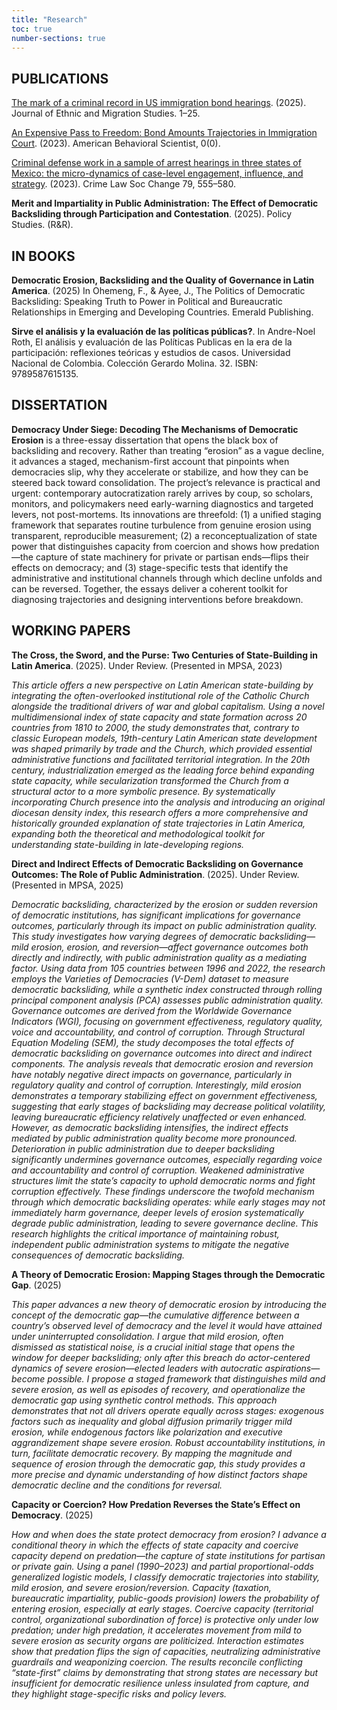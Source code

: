 ```yaml
---
title: "Research"
toc: true
number-sections: true
---
```


## PUBLICATIONS

[The mark of a criminal record in US immigration bond hearings](https://www.tandfonline.com/doi/full/10.1080/1369183X.2025.2547871). (2025). Journal of Ethnic and Migration Studies. 1–25.

[An Expensive Pass to Freedom: Bond Amounts Trajectories in Immigration Court](https://journals.sagepub.com/doi/10.1177/00027642231215990). (2023). American Behavioral Scientist, 0(0).

[Criminal defense work in a sample of arrest hearings in three states of Mexico: the micro-dynamics of case-level engagement, influence, and strategy](https://link.springer.com/article/10.1007/s10611-023-10081-2). (2023). Crime Law Soc Change 79, 555–580.

**Merit and Impartiality in Public Administration: The Effect of Democratic Backsliding through Participation and Contestation**. (2025). Policy Studies. (R&R).

## IN BOOKS

**Democratic Erosion, Backsliding and the Quality of Governance in Latin America**. (2025) In Ohemeng, F., & Ayee, J., The Politics of Democratic Backsliding: Speaking Truth to Power in Political and Bureaucratic Relationships in Emerging and Developing Countries. Emerald Publishing.

**Sirve el análisis y la evaluación de las políticas públicas?**. In Andre-Noel Roth, El análisis y evaluación de las Políticas Publicas en la era de la participación: reflexiones teóricas y estudios de casos. Universidad Nacional de Colombia. Colección Gerardo Molina. 32. ISBN: 9789587615135.

## DISSERTATION

**Democracy Under Siege: Decoding The Mechanisms of Democratic Erosion** is a three-essay dissertation that opens the black box of backsliding and recovery. Rather than treating “erosion” as a vague decline, it advances a staged, mechanism-first account that pinpoints when democracies slip, why they accelerate or stabilize, and how they can be steered back toward consolidation. The project’s relevance is practical and urgent: contemporary autocratization rarely arrives by coup, so scholars, monitors, and policymakers need early-warning diagnostics and targeted levers, not post-mortems. Its innovations are threefold: (1) a unified staging framework that separates routine turbulence from genuine erosion using transparent, reproducible measurement; (2) a reconceptualization of state power that distinguishes capacity from coercion and shows how predation—the capture of state machinery for private or partisan ends—flips their effects on democracy; and (3) stage-specific tests that identify the administrative and institutional channels through which decline unfolds and can be reversed. Together, the essays deliver a coherent toolkit for diagnosing trajectories and designing interventions before breakdown.

## WORKING PAPERS

**The Cross, the Sword, and the Purse: Two Centuries of State-Building in Latin America**. (2025). Under Review. (Presented in MPSA, 2023)


*This article offers a new perspective on Latin American state-building by integrating the often-overlooked institutional role of the Catholic Church alongside the traditional drivers of war and global capitalism. Using a novel multidimensional index of state capacity and state formation across 20 countries from 1810 to 2000, the study demonstrates that, contrary to classic European models, 19th-century Latin American state development was shaped primarily by trade and the Church, which provided essential administrative functions and facilitated territorial integration. In the 20th century, industrialization emerged as the leading force behind expanding state capacity, while secularization transformed the Church from a structural actor to a more symbolic presence. By systematically incorporating Church presence into the analysis and introducing an original diocesan density index, this research offers a more comprehensive and historically grounded explanation of state trajectories in Latin America, expanding both the theoretical and methodological toolkit for understanding state-building in late-developing regions.*


**Direct and Indirect Effects of Democratic Backsliding on Governance Outcomes: The Role of Public Administration**. (2025).  Under Review. (Presented in MPSA, 2025)


*Democratic backsliding, characterized by the erosion or sudden reversion of democratic institutions, has significant implications for governance outcomes, particularly through its impact on public administration quality. This study investigates how varying degrees of democratic backsliding—mild erosion, erosion, and reversion—affect governance outcomes both directly and indirectly, with public administration quality as a mediating factor. Using data from 105 countries between 1996 and 2022, the research employs the Varieties of Democracies (V-Dem) dataset to measure democratic backsliding, while a synthetic index constructed through rolling principal component analysis (PCA) assesses public administration quality. Governance outcomes are derived from the Worldwide Governance Indicators (WGI), focusing on government effectiveness, regulatory quality, voice and accountability, and control of corruption. Through Structural Equation Modeling (SEM), the study decomposes the total effects of democratic backsliding on governance outcomes into direct and indirect components. The analysis reveals that democratic erosion and reversion have notably negative direct impacts on governance, particularly in regulatory quality and control of corruption. Interestingly, mild erosion demonstrates a temporary stabilizing effect on government effectiveness, suggesting that early stages of backsliding may decrease political volatility, leaving bureaucratic efficiency relatively unaffected or even enhanced. However, as democratic backsliding intensifies, the indirect effects mediated by public administration quality become more pronounced. Deterioration in public administration due to deeper backsliding significantly undermines governance outcomes, especially regarding voice and accountability and control of corruption. Weakened administrative structures limit the state's capacity to uphold democratic norms and fight corruption effectively. These findings underscore the twofold mechanism through which democratic backsliding operates: while early stages may not immediately harm governance, deeper levels of erosion systematically degrade public administration, leading to severe governance decline. This research highlights the critical importance of maintaining robust, independent public administration systems to mitigate the negative consequences of democratic backsliding.*


**A Theory of Democratic Erosion: Mapping Stages through the Democratic Gap**. (2025)


*This paper advances a new theory of democratic erosion by introducing the concept of the democratic gap—the cumulative difference between a country’s observed level of democracy and the level it would have attained under uninterrupted consolidation. I argue that mild erosion, often dismissed as statistical noise, is a crucial initial stage that opens the window for deeper backsliding; only after this breach do actor-centered dynamics of severe erosion—elected leaders with autocratic aspirations—become possible. I propose a staged framework that distinguishes mild and severe erosion, as well as episodes of recovery, and operationalize the democratic gap using synthetic control methods. This approach demonstrates that not all drivers operate equally across stages: exogenous factors such as inequality and global diffusion primarily trigger mild erosion, while endogenous factors like polarization and executive aggrandizement shape severe erosion. Robust accountability institutions, in turn, facilitate democratic recovery. By mapping the magnitude and sequence of erosion through the democratic gap, this study provides a more precise and dynamic understanding of how distinct factors shape democratic decline and the conditions for reversal.*


**Capacity or Coercion? How Predation Reverses the State’s Effect on Democracy**. (2025)


*How and when does the state protect democracy from erosion? I advance a conditional theory in which the effects of state capacity and coercive capacity depend on predation—the capture of state institutions for partisan or private gain. Using a panel (1990–2023) and partial proportional-odds generalized logistic models, I classify democratic trajectories into stability, mild erosion, and severe erosion/reversion. Capacity (taxation, bureaucratic impartiality, public-goods provision) lowers the probability of entering erosion, especially at early stages. Coercive capacity (territorial control, organizational subordination of force) is protective only under low predation; under high predation, it accelerates movement from mild to severe erosion as security organs are politicized. Interaction estimates show that predation flips the sign of capacities, neutralizing administrative guardrails and weaponizing coercion. The results reconcile conflicting “state-first” claims by demonstrating that strong states are necessary but insufficient for democratic resilience unless insulated from capture, and they highlight stage-specific risks and policy levers.*


